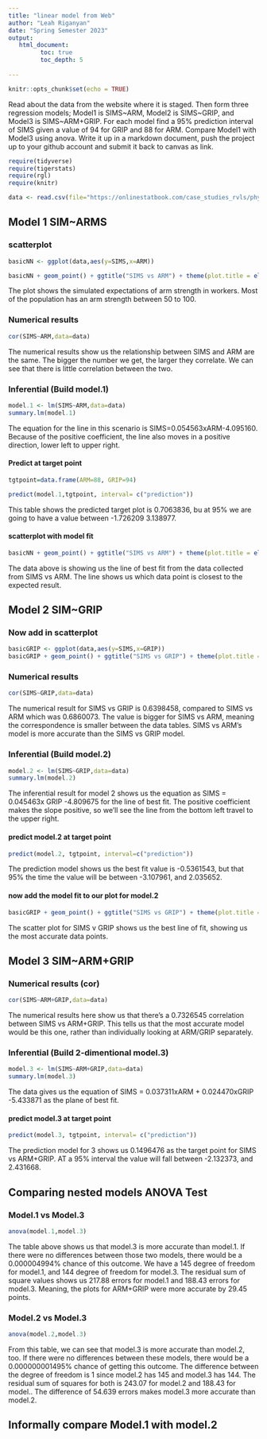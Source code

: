 ```yaml
---
title: "linear model from Web"
author: "Leah Riganyan"
date: "Spring Semester 2023"
output:
   html_document:
         toc: true
         toc_depth: 5
        
---
```


```r
knitr::opts_chunk$set(echo = TRUE)
```

Read about the data from the website where it is staged.  Then form three regression models; Model1 is SIMS~ARM, Model2 is SIMS~GRIP, and Model3 is SIMS~ARM+GRIP. For each model find a 95% prediction interval of SIMS given a value of 94  for GRIP and 88 for ARM. Compare Model1 with Model3 using anova. Write it up in a markdown document, push the project up to your github account and submit it back to canvas as link. 

 


```r
require(tidyverse)
require(tigerstats)
require(rgl)
require(knitr)

```

```r
data <- read.csv(file="https://onlinestatbook.com/case_studies_rvls/physical_strength/data.txt",sep="",header=TRUE)  

```

## Model 1 SIM~ARMS

### scatterplot

```r
basicNN <- ggplot(data,aes(y=SIMS,x=ARM))
```
```r
basicNN + geom_point() + ggtitle("SIMS vs ARM") + theme(plot.title = element_text(hjust = 0.5, size = 20))
```
   
The plot shows the simulated expectations of arm strength in workers. Most of the population has an arm strength between 50 to 100.
   

### Numerical results
```r
cor(SIMS~ARM,data=data)
```
   
The numerical results show us the relationship between SIMS and ARM are the same. The bigger the number we get, the larger they correlate. We can see that there is little correlation between the two.

### Inferential  (Build model.1)
  
```r
model.1 <- lm(SIMS~ARM,data=data)
summary.lm(model.1)
```
The equation for the line in this scenario is SIMS=0.054563xARM-4.095160. Because of the positive coefficient, the line also moves in a positive direction, lower left to upper right.

#### Predict at target point
   
```r
tgtpoint=data.frame(ARM=88, GRIP=94)

predict(model.1,tgtpoint, interval= c("prediction"))
```
   
This table shows the predicted target plot is 0.7063836, bu at 95% we are going to have a value between -1.726209 3.138977.

#### scatterplot with model fit
   
```r
basicNN + geom_point() + ggtitle("SIMS vs ARM") + theme(plot.title = element_text(hjust = 0.5, size =  20)) + geom_smooth(method=lm)
```
   
The data above is showing us the line of best fit from the data collected from SIMS vs ARM. The line shows us which data point is closest to the expected result.
   

## Model 2 SIM~GRIP

### Now add in scatterplot
```r
basicGRIP <- ggplot(data,aes(y=SIMS,x=GRIP))
basicGRIP + geom_point() + ggtitle("SIMS vs GRIP") + theme(plot.title = element_text(hjust = 0.5, size = 20))
```



### Numerical results 
```r
cor(SIMS~GRIP,data=data)
```
  
The numerical result for SIMS vs GRIP is 0.6398458, compared to SIMS vs ARM which was 0.6860073. The value is bigger for SIMS vs ARM, meaning the correspondence is smaller between the data tables. SIMS vs ARM's model is more accurate than the SIMS vs GRIP model.

### Inferential  (Build model.2)
   
```r
model.2 <- lm(SIMS~GRIP,data=data)
summary.lm(model.2)
```
   
The inferential result for model 2 shows us the equation as SIMS = 0.045463x GRIP -4.809675 for the line of best fit. The positive coefficient makes the slope positive, so we'll see the line from the bottom left travel to the upper right.
   
#### predict model.2 at target point
   
```r
predict(model.2, tgtpoint, interval=c("prediction"))
```

The prediction model shows us the best fit value is -0.5361543, but that 95% the time the value will be between -3.107961, and 2.035652.

#### now add the model fit to our plot for model.2
```r
basicGRIP + geom_point() + ggtitle("SIMS vs GRIP") + theme(plot.title = element_text(hjust = 0.5, size = 20)) + geom_smooth(method=lm)
```
   
The scatter plot for SIMS v GRIP shows us the best line of fit, showing us the most accurate data points.
   

## Model 3 SIM~ARM+GRIP

### Numerical results (cor)
   
```r
cor(SIMS~ARM+GRIP,data=data)
```
   
The numerical results here show us that there's a 0.7326545 correlation between SIMS vs ARM+GRIP. This tells us that the most accurate model would be this one, rather than individually looking at ARM/GRIP separately. 

### Inferential  (Build 2-dimentional model.3)
```r
model.3 <- lm(SIMS~ARM+GRIP,data=data)
summary.lm(model.3)
```
   
The data gives us the equation of SIMS = 0.037311xARM + 0.024470xGRIP -5.433871 as the plane of best fit.
   
#### predict model.3 at target point
```r
predict(model.3, tgtpoint, interval= c("prediction"))
```

The prediction model for 3 shows us 0.1496476 as the target point for SIMS vs ARM+GRIP. AT a 95% interval the value will fall between -2.132373, and 2.431668.
   
## Comparing nested models ANOVA Test

### Model.1 vs Model.3
```r
anova(model.1,model.3)
```
   
The table above shows us that model.3 is more accurate than model.1. If there were no differences between those two models, there would be a 0.000004994% chance of this outcome. We have a 145 degree of freedom for model.1, and 144 degree of freedom for model.3. The residual sum of square values shows us 217.88 errors for model.1 and 188.43 errors for model.3. Meaning, the plots for ARM+GRIP were more accurate by 29.45 points.
   
  
### Model.2 vs Model.3
```r
anova(model.2,model.3)
```
   
From this table, we can see that model.3 is more accurate than model.2, too. If there were no differences between these models, there would be a 0.000000001495% chance of getting this outcome. The difference between the degree of freedom is 1 since model.2 has 145 and model.3 has 144. The residual sum of squares for both is 243.07 for model.2 and 188.43 for model.. The difference of 54.639 errors makes model.3 more accurate than model.2.   
   
## Informally compare Model.1 with model.2

